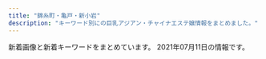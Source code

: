 ```yaml
---
title: "錦糸町・亀戸・新小岩"
description: "キーワード別にの巨乳アジアン・チャイナエステ嬢情報をまとめました。"
---
```


新着画像と新着キーワードをまとめています。
2021年07月11日の情報です。

<DmmAffiliateIns />
<KeywordTable
  shops={
    [
    {
        "name": "\u6fc0\u5b89\u30ae\u30e3\u30eb\u30ba",
        "station": "JR\u4e80\u6238\u99c5\u5317\u53e3",
        "keywords": {
            "85": 3,
            "90": 3,
            "89": 8,
            "88": 8
        },
        "img_links": [
            "http://gyaruzu.este.work/2/uploadimg/1622985748.jpeg",
            "http://gyaruzu.este.work/icon2.png",
            "http://gyaruzu.este.work/loader.png",
            "http://gyaruzu.este.work/2/uploadimg/1623314147.jpeg",
            "http://gyaruzu.este.work/2/uploadimg/1623314226.jpeg",
            "http://gyaruzu.este.work/2/uploadimg/1623313976.jpeg",
            "http://gyaruzu.este.work/2/uploadimg/1623313886.jpeg",
            "http://gyaruzu.este.work/2/uploadimg/1623313809.jpeg",
            "http://gyaruzu.este.work/2/uploadimg/1621394318.jpeg",
            "http://gyaruzu.este.work/2/uploadimg/1621394016.jpeg"
        ],
        "url": "http://gyaruzu.este.work/"
    },
    {
        "station": "JR\u4e80\u6238\u99c5\u5317\u53e3",
        "name": "\u30c9\u30e9\u3048\u3082\u3093",
        "keywords": {
            "88": 1,
            "E": 3,
            "83": 4,
            "86": 2,
            "87": 3,
            "85": 4,
            "D": 11
        },
        "img_links": [
            "https://doraimon.tyo.cm/photos/sites/32/2021/03/2021030207304862.jpg",
            "https://doraimon.tyo.cm/photos/sites/32/2021/07/2021070805365542.jpg",
            "https://doraimon.tyo.cm/photos/sites/32/2021/04/202104280419564.jpg",
            "https://doraimon.tyo.cm/photos/sites/32/2021/03/202103120651532.jpg",
            "https://doraimon.tyo.cm/photos/sites/32/2021/05/2021051104372699.jpg",
            "https://doraimon.tyo.cm/photos/sites/32/2021/06/2021061505174875.jpg",
            "https://doraimon.tyo.cm/photos/sites/32/2021/03/2021031206553637.jpg",
            "https://doraimon.tyo.cm/images/s_face.jpg",
            "https://doraimon.tyo.cm/photos/sites/32/2021/03/2021030207305994.jpg",
            "https://doraimon.tyo.cm/images/s_news.jpg",
            "https://doraimon.tyo.cm/images/staff_line.jpg",
            "https://doraimon.tyo.cm/photos/sites/32/2021/04/202104070649510.jpg",
            "https://doraimon.tyo.cm/photos/sites/32/2021/06/2021062410121924.jpg",
            "https://doraimon.tyo.cm/photos/sites/32/2021/03/2021032507045669.jpg",
            "https://doraimon.tyo.cm/images/top.jpg",
            "https://doraimon.tyo.cm/photos/sites/32/2021/03/2021030207304993.jpg",
            "https://doraimon.tyo.cm/photos/sites/32/2021/05/2021051407405290.jpg",
            "https://doraimon.tyo.cm/images/link.jpg",
            "https://doraimon.tyo.cm/images/mobile.jpg",
            "https://doraimon.tyo.cm/photos/sites/32/2021/03/2021032301301384.jpg"
        ],
        "url": "https://doraimon.tyo.cm/"
    },
    {
        "url": "http://rettryout.xyz/",
        "station": "JR\u65b0\u5c0f\u5ca9\u99c5\u5357\u53e3",
        "img_links": [
            "http://rettryout.xyz/uploads/210601/1-210601142SNb.jpg",
            "http://rettryout.xyz/uploads/210605/1-210605154440Z8.jpg",
            "http://rettryout.xyz/uploads/210605/1-210605154451934.jpg",
            "http://rettryout.xyz/images/top-sp.png",
            "http://rettryout.xyz/uploads/210601/1-210601154226451.jpg",
            "http://rettryout.xyz/uploads/210602/1-2106021J019609.jpg",
            "http://rettryout.xyz/uploads/210601/1-210601154925960.jpg",
            "http://rettryout.xyz/uploads/181218/1-1Q21R10649544.png",
            "http://rettryout.xyz/uploads/181218/1-1Q21R10G3C3.png",
            "http://rettryout.xyz/uploads/210601/1-21060114292J51.jpg",
            "http://rettryout.xyz/uploads/210615/1-210615152531494.jpg",
            "http://rettryout.xyz/uploads/181218/1-1Q21R106025N.png",
            "http://rettryout.xyz/uploads/210615/1-210615152540K5.jpg",
            "http://rettryout.xyz/images/end.png",
            "http://rettryout.xyz/uploads/181218/1-1Q21R10626151.png",
            "http://rettryout.xyz/uploads/210601/1-2106011543122X.jpg"
        ],
        "name": "\u30cf\u30ca",
        "keywords": {
            "85": 2,
            "C": 13
        }
    },
    {
        "url": "http://el-grande.asia/",
        "name": "\u30a8\u30eb\u30b0\u30e9\u30f3\u30c7-elgrande-",
        "station": "JR\u65b0\u5c0f\u5ca9\u99c5\u5357\u53e3",
        "img_links": [
            "http://el-grande.asia/img/cast/lucy-02.jpg",
            "http://el-grande.asia/img/cast/lucy-04.jpg",
            "http://el-grande.asia/img/cast/mai-03.jpg",
            "http://el-grande.asia/img/cast/haru-03.jpg",
            "http://el-grande.asia/img/cast/hana-03.jpg",
            "http://el-grande.asia/img/cast/hana-02.jpg",
            "http://el-grande.asia/img/cast/rey-01.jpg",
            "http://el-grande.asia/img/interior/corridor-1.jpg",
            "http://el-grande.asia/img/cast/mai-01.jpg",
            "http://el-grande.asia/img/cast/rey-04.jpg",
            "http://el-grande.asia/img/interior/lobby-1.jpg",
            "http://el-grande.asia/img/cast/sara-06.jpg",
            "http://el-grande.asia/img/cast/baby-01.jpg",
            "http://el-grande.asia/img/btn_top.png",
            "http://el-grande.asia/img/cast/shu-02.jpg",
            "http://el-grande.asia/img/cast/hana-04.jpg",
            "http://el-grande.asia/img/interior/shower-4.jpg",
            "http://el-grande.asia/img/btn_cast.png",
            "http://el-grande.asia/img/cast/mai-04.jpg",
            "http://el-grande.asia/img/cast/aki-01.jpg",
            "http://el-grande.asia/img/cast/baby-02.jpg",
            "http://el-grande.asia/img/cast/haru-01.jpg",
            "http://el-grande.asia/img/cast/ki-03.jpg",
            "http://el-grande.asia/img/cast/shu-04.jpg",
            "http://el-grande.asia/img/cast/lucy-01.jpg",
            "http://el-grande.asia/img/cast/shu-01.jpg",
            "http://el-grande.asia/img/cast/sara-08.jpg",
            "http://el-grande.asia/img/dagger.png",
            "http://el-grande.asia/img/cast/lucy-03.jpg",
            "http://el-grande.asia/img/cast/haru-02.jpg",
            "http://el-grande.asia/img/cast/ki-02.jpg",
            "http://el-grande.asia/img/cast/aki-03.jpg",
            "http://el-grande.asia/img/cast/aki-04.jpg",
            "http://el-grande.asia/img/cast/hana-01.jpg",
            "http://el-grande.asia/img/cast/sara-05.jpg",
            "http://el-grande.asia/img/cast/rey-02.jpg",
            "http://el-grande.asia/img/cast/ki-01.jpg",
            "http://el-grande.asia/img/cast/aki-02.jpg",
            "http://el-grande.asia/img/cast/baby-03.jpg",
            "http://el-grande.asia/img/cast/haru-04.jpg",
            "http://el-grande.asia/img/cast/baby-04.jpg",
            "http://el-grande.asia/img/btn_twitter.png",
            "http://el-grande.asia/img/cast/ki-04.jpg",
            "http://el-grande.asia/img/btn_interior.png",
            "http://el-grande.asia/img/cast/shu-03.jpg"
        ],
        "keywords": {}
    },
    {
        "keywords": {
            "93": 1,
            "90": 2,
            "86": 1
        },
        "station": "\u68ee\u4e0b\u99c5A4\u53e3",
        "name": "\u30ea\u30e9\u30c3\u30af\u30b9\u306e\u68ee",
        "img_links": [
            "http://ipidiw.com/relaxnomori/images/staff_t.jpg",
            "http://ipidiw.com/relaxnomori/user_data/00000017.jpg",
            "http://ipidiw.com/relaxnomori/images/tt.jpg",
            "http://ipidiw.com/relaxnomori/images/news.jpg",
            "http://ipidiw.com/relaxnomori/images/rem.jpg",
            "http://ipidiw.com/relaxnomori/user_data/00000020.jpg",
            "http://ipidiw.com/relaxnomori/user_data/00000018.jpg",
            "http://ipidiw.com/relaxnomori/images/interior.png",
            "http://ipidiw.com/relaxnomori/images/interior_t.jpg",
            "http://ipidiw.com/relaxnomori/user_data/00000019.jpg",
            "http://ipidiw.com/relaxnomori/images/mobile.jpg",
            "http://ipidiw.com/relaxnomori/images/tp.png"
        ],
        "url": "http://ipidiw.com/relaxnomori/"
    },
    {
        "img_links": [
            "http://ciyuret.xyz/webstyle/badd75c5fb849403768cc3a9443ae4b2.jpg",
            "http://ciyuret.xyz/uploads/allimg/210630/1-210630142925W0.jpg",
            "http://ciyuret.xyz/uploads/210630/1-210630132416414.jpg",
            "http://ciyuret.xyz/uploads/allimg/210630/1-210630162P9341.jpg",
            "http://ciyuret.xyz/uploads/210630/1-21063013234J12.jpg",
            "http://ciyuret.xyz/uploads/210630/1-2106301419202X.jpg",
            "http://ciyuret.xyz/uploads/210630/1-210630132440B7.jpg"
        ],
        "station": "JR\u65b0\u5c0f\u5ca9\u99c5\u5357\u53e3",
        "name": "\u857e\u3064\u307c\u307f",
        "keywords": {
            "86": 6,
            "\u4e73": 2,
            "88": 6,
            "D": 18
        },
        "url": "http://ciyuret.xyz/"
    },
    {
        "name": "Forever \uff5e\u30d5\u30a9\u30fc\u30a8\u30d0\u30fc\uff5e",
        "img_links": [
            "http://kinshichoesute.xyz/img/karen1.jpg",
            "http://kinshichoesute.xyz/images/int2.png",
            "http://kinshichoesute.xyz/staff/momo.jpg",
            "http://kinshichoesute.xyz/img/sora1.jpg",
            "http://kinshichoesute.xyz/staff/risa.jpg",
            "http://kinshichoesute.xyz/staff/miya.jpg",
            "http://kinshichoesute.xyz/img/hina2.jpg",
            "http://kinshichoesute.xyz/images/interior_t.png",
            "http://kinshichoesute.xyz/img/karen2.jpg",
            "http://kinshichoesute.xyz/img/risa1.jpg",
            "http://kinshichoesute.xyz/images/s1.png",
            "http://kinshichoesute.xyz/images/4.jpg",
            "http://kinshichoesute.xyz/images/6.jpg",
            "http://kinshichoesute.xyz/images/int1.png",
            "http://kinshichoesute.xyz/images/sys3.png",
            "http://kinshichoesute.xyz/staff/karen.jpg",
            "http://kinshichoesute.xyz/images/3.jpg",
            "http://kinshichoesute.xyz/img/miya1.jpg",
            "http://kinshichoesute.xyz/images/9.jpg",
            "http://kinshichoesute.xyz/staff/ayumi.jpg",
            "http://kinshichoesute.xyz/staff/sora.jpg",
            "http://kinshichoesute.xyz/images/8.jpg",
            "http://kinshichoesute.xyz/images/2.jpg",
            "http://kinshichoesute.xyz/staff/yu.jpg",
            "http://kinshichoesute.xyz/images/head.jpg",
            "http://kinshichoesute.xyz/staff/hina.jpg",
            "http://kinshichoesute.xyz/img/ayumi1.jpg",
            "http://kinshichoesute.xyz/images/7.jpg",
            "http://kinshichoesute.xyz/img/yu1.jpg",
            "http://kinshichoesute.xyz/img/momo1.jpg",
            "http://kinshichoesute.xyz/images/s2.jpg",
            "http://kinshichoesute.xyz/images/5.jpg",
            "http://kinshichoesute.xyz/images/staff_t.png",
            "http://kinshichoesute.xyz/img/momo2.jpg",
            "http://kinshichoesute.xyz/img/hina1.jpg",
            "http://kinshichoesute.xyz/images/sys2.jpg",
            "http://kinshichoesute.xyz/img/yu2.jpg",
            "http://kinshichoesute.xyz/images/s1.jpg"
        ],
        "station": "JR\u9326\u7cf8\u753a\u99c5",
        "keywords": {},
        "url": "http://kinshichoesute.xyz/"
    },
    {
        "url": "http://y-rlx.net/",
        "name": "\u7f8e\u697d",
        "img_links": [
            "http://y-rlx.net/images/acc_tit01.jpg",
            "http://y-rlx.net/girl/01.jpg",
            "http://y-rlx.net/images/index_12.jpg",
            "http://y-rlx.net/images/sys.jpg",
            "http://y-rlx.net/images/index_02.png",
            "http://y-rlx.net/images/index_09.jpg",
            "http://y-rlx.net/images/index_23.jpg",
            "http://y-rlx.net/girl/05a.jpg",
            "http://y-rlx.net/images/acc_16.jpg",
            "http://y-rlx.net/images/info.png",
            "http://y-rlx.net/images/index_07.png",
            "http://y-rlx.net/images/index_14.png",
            "http://y-rlx.net/girl/06.jpg",
            "http://y-rlx.net/images/staff_16.jpg",
            "http://y-rlx.net/images/index_21.jpg",
            "http://y-rlx.net/images/index_10.jpg",
            "http://y-rlx.net/images/02.png",
            "http://y-rlx.net/girl/08.jpg",
            "http://y-rlx.net/images/index_04.png",
            "http://y-rlx.net/images/index_11.jpg",
            "http://y-rlx.net/girl/00.jpg",
            "http://y-rlx.net/images/line.jpg",
            "http://y-rlx.net/images/sys_16.jpg",
            "http://y-rlx.net/girl/p01.jpg",
            "http://y-rlx.net/images/acc_tit03.jpg",
            "http://y-rlx.net/images/rec_16.jpg",
            "http://y-rlx.net/girl/010.jpg",
            "http://y-rlx.net/girl/09a.jpg",
            "http://y-rlx.net/girl/07.jpg",
            "http://y-rlx.net/images/rex_16.jpg",
            "http://y-rlx.net/images/index_08.jpg",
            "http://y-rlx.net/girl/011.jpg",
            "http://y-rlx.net/images/index_19.png",
            "http://y-rlx.net/girl/011a.jpg",
            "http://y-rlx.net/images/rec.jpg",
            "http://y-rlx.net/images/index_13.jpg",
            "http://y-rlx.net/girl/010a.jpg",
            "http://y-rlx.net/images/acc_tit.jpg",
            "http://y-rlx.net/images/index_06.png",
            "http://y-rlx.net/girl/02.jpg",
            "http://y-rlx.net/images/index_16.png",
            "http://y-rlx.net/images/01.png",
            "http://y-rlx.net/girl/03.jpg",
            "http://y-rlx.net/images/03.png",
            "http://y-rlx.net/girl/03a.jpg",
            "http://y-rlx.net/girl/07a.jpg",
            "http://y-rlx.net/girl/09.jpg",
            "http://y-rlx.net/girl/05.jpg"
        ],
        "keywords": {
            "88": 1,
            "92": 1,
            "87": 1,
            "95": 2,
            "90": 1,
            "86": 2,
            "85": 1,
            "89": 1
        },
        "station": "JR\u65b0\u5c0f\u5ca9\u99c5\u5357\u53e3"
    },
    {
        "keywords": {
            "E": 3,
            "\u30bb\u30af\u30b7\u30fc": 3
        },
        "station": "JR\u5c0f\u5ca9\u99c5\u5317\u53e3",
        "img_links": [
            "http://mariabella.ies.fun/images/ac3.jpg",
            "http://mariabella.ies.fun/images/r01.jpg",
            "http://mariabella.ies.fun/images/r03.jpg",
            "http://mariabella.ies.fun/images/r05.jpg",
            "http://mariabella.ies.fun/images/ac2.jpg",
            "http://mariabella.ies.fun/images/s-staff.jpg",
            "http://mariabella.ies.fun/images/news.jpg",
            "http://mariabella.ies.fun/photos/sites/45/2020/01/2020012420100278.jpeg",
            "http://mariabella.ies.fun/photos/sites/45/2019/09/2019091016323921.jpeg",
            "http://mariabella.ies.fun/images/ac1.jpg",
            "http://mariabella.ies.fun/images/s-recriut.jpg",
            "http://mariabella.ies.fun/images/r04.jpg",
            "http://mariabella.ies.fun/images/pick.jpg",
            "http://mariabella.ies.fun/images/mobile1.jpg",
            "http://mariabella.ies.fun/images/r07.jpg",
            "http://mariabella.ies.fun/images/info.jpg",
            "http://mariabella.ies.fun/images/mobile.jpg",
            "http://mariabella.ies.fun/photos/sites/45/2019/09/2019092717170772.jpeg",
            "http://mariabella.ies.fun/images/r06.jpg",
            "http://mariabella.ies.fun/photos/sites/45/2018/06/2018062706422857.jpg",
            "http://mariabella.ies.fun/images/r09.jpg",
            "http://mariabella.ies.fun/images/top.png",
            "http://mariabella.ies.fun/images/r02.jpg"
        ],
        "name": "\u30de\u30ea\u30a2\u30d9\u30fc\u30e9",
        "url": "http://mariabella.ies.fun/"
    },
    {
        "img_links": [
            "http://www.o-miyabi.com/s/image/nav_topics.png",
            "http://www.o-miyabi.com/images/upload/thumb/0c5cf3b504009aac.jpg",
            "http://www.o-miyabi.com/s/uploads/07.jpg",
            "http://www.o-miyabi.com/s/uploads/01.jpg",
            "http://www.o-miyabi.com/images/index_01.jpg",
            "http://www.o-miyabi.com/images/index_14.jpg",
            "http://www.o-miyabi.com/s/images/service_01.png",
            "http://www.o-miyabi.com/images/movie_09.jpg",
            "http://www.o-miyabi.com/s/image/nav_hotel.png",
            "http://www.o-miyabi.com/s/images/slider/next.png",
            "http://www.o-miyabi.com/images/upload/thumb/db15ea2226867103.jpg",
            "http://www.o-miyabi.com/s/images/okubokomachi.jpg",
            "http://www.o-miyabi.com/s/image/nav_manga.png",
            "http://www.o-miyabi.com/s/images/t1.jpg",
            "http://www.o-miyabi.com/images/upload/thumb/a94688ee4d8e03ad.jpg",
            "http://www.o-miyabi.com/images/upload/thumb/57af63e7ff71466b.jpg",
            "http://www.o-miyabi.com/s/images/service_03.png",
            "http://www.o-miyabi.com/s/images/t3.jpg",
            "http://www.o-miyabi.com/images/index_02.jpg",
            "http://www.o-miyabi.com/images/upload/thumb/0dc07af1006255fa.jpg",
            "http://www.o-miyabi.com/images/upload/thumb/3074da3acdacd1a3.jpg",
            "http://www.o-miyabi.com/images/upload/thumb/e12bb065f2380463.jpg",
            "http://www.o-miyabi.com/s/images/slider/prev.png",
            "http://www.o-miyabi.com/images/upload/thumb/928147996b3538a2.jpg",
            "http://www.o-miyabi.com/s/uploads/04.jpg",
            "http://www.o-miyabi.com/images/rec.jpg",
            "http://www.o-miyabi.com/images/index_05.jpg",
            "http://www.o-miyabi.com/images/index_18.jpg",
            "http://www.o-miyabi.com/images/info.jpg",
            "http://www.o-miyabi.com/images/index_19.jpg",
            "http://www.o-miyabi.com/images/index_07.jpg",
            "http://www.o-miyabi.com/s/uploads/06.jpg",
            "http://www.o-miyabi.com/s/image/nav_sys.png",
            "http://www.o-miyabi.com/s/uploads/03.jpg",
            "http://www.o-miyabi.com/s/images/pc.png",
            "http://www.o-miyabi.com/images/upload/thumb/0981f77ac0a1e07f.jpg",
            "http://www.o-miyabi.com/images/index_10.jpg",
            "http://www.o-miyabi.com/images/index_09.jpg",
            "http://www.o-miyabi.com/images/upload/thumb/6d7987cae648e809.jpg",
            "http://www.o-miyabi.com/images/info_09.jpg",
            "http://www.o-miyabi.com/s/images/tel.png",
            "http://www.o-miyabi.com/images/upload/thumb/301c9a35b11a384f.jpg",
            "http://www.o-miyabi.com/images/upload/thumb/7713de024ddc43e7.jpg",
            "http://www.o-miyabi.com/images/rec_09.jpg",
            "http://www.o-miyabi.com/images/upload/thumb/72ffa1fb925d394b.jpg",
            "http://www.o-miyabi.com/images/index_06.jpg",
            "http://www.o-miyabi.com/girl/01.jpg",
            "http://www.o-miyabi.com/images/upload/thumb/9d3d2461d9f48c10.jpg",
            "http://www.o-miyabi.com/images/upload/thumb/ee1f5473198d928e.jpg",
            "http://www.o-miyabi.com/s/images/slider/3.jpg",
            "http://www.o-miyabi.com/images/staff_09.jpg",
            "http://www.o-miyabi.com/images/upload/thumb/1a8371be7358f1df.jpg",
            "http://www.o-miyabi.com/s/images/slider/2.jpg",
            "http://www.o-miyabi.com/images/index_13.jpg",
            "http://www.o-miyabi.com/s/images/t2.jpg",
            "http://www.o-miyabi.com/images/upload/thumb/04d21d82d11bc049.jpg",
            "http://www.o-miyabi.com/s/image/nav_top.png",
            "http://www.o-miyabi.com/s/images/iphone.png",
            "http://www.o-miyabi.com/images/index_04.jpg",
            "http://www.o-miyabi.com/s/images/service_07.png",
            "http://www.o-miyabi.com/images/info_02.jpg",
            "http://www.o-miyabi.com/images/upload/thumb/6fceb6aef71115ac.jpg",
            "http://www.o-miyabi.com/images/index_16.jpg",
            "http://www.o-miyabi.com/s/uploads/02.jpg",
            "http://www.o-miyabi.com/s/image/nav_cast.png",
            "http://www.o-miyabi.com/images/index_03.jpg",
            "http://www.o-miyabi.com/images/upload/thumb/e8ce03389936d648.jpg",
            "http://www.o-miyabi.com/images/upload/thumb/51d074f8f9cdb905.jpg",
            "http://www.o-miyabi.com/s/uploads/08.jpg",
            "http://www.o-miyabi.com/s/images/top_2.jpg",
            "http://www.o-miyabi.com/s/images/slider/1.jpg"
        ],
        "url": "http://www.o-miyabi.com/",
        "name": "\u96c5\u82b3",
        "keywords": {
            "84": 2,
            "C": 12,
            "89": 6,
            "98": 2,
            "86": 2,
            "H": 2,
            "85": 4,
            "D": 4
        },
        "station": "JR\u65b0\u5c0f\u5ca9\u99c5\u5357\u53e3"
    },
    {
        "url": "http://www.es-raku.link/",
        "keywords": {},
        "name": "Lucky\uff5e\u30e9\u30c3\u30ad\u30fc\uff5e",
        "img_links": [
            "http://www.es-raku.link/staff/ruru.jpg",
            "http://www.es-raku.link/staff/yuki.jpg",
            "http://www.es-raku.link/images/8.jpg",
            "http://www.es-raku.link/images/tel.jpg",
            "http://www.es-raku.link/images/menu/staff.png",
            "http://www.es-raku.link/images/9.jpg",
            "http://www.es-raku.link/images/2.jpg",
            "http://www.es-raku.link/images/int2.png",
            "http://www.es-raku.link/images/6.jpg",
            "http://www.es-raku.link/images/int1.png",
            "http://www.es-raku.link/staff/kaori.jpg",
            "http://www.es-raku.link/img/mai1.jpg",
            "http://www.es-raku.link/img/kaori1.jpg",
            "http://www.es-raku.link/images/menu/interior.png",
            "http://www.es-raku.link/images/7.jpg",
            "http://www.es-raku.link/staff/riri.jpg",
            "http://www.es-raku.link/images/r1.jpg",
            "http://www.es-raku.link/staff/ayaka.jpg",
            "http://www.es-raku.link/images/rtel.jpg",
            "http://www.es-raku.link/images/interior_t.png",
            "http://www.es-raku.link/img/riri1.jpg",
            "http://www.es-raku.link/staff/mai.jpg",
            "http://www.es-raku.link/images/list.jpg",
            "http://www.es-raku.link/img/yuki1.jpg",
            "http://www.es-raku.link/images/line.png",
            "http://www.es-raku.link/staff/lucky.jpg",
            "http://www.es-raku.link/images/mobile.jpg",
            "http://www.es-raku.link/images/head.png",
            "http://www.es-raku.link/images/sys1.jpg",
            "http://www.es-raku.link/img/lucky1.jpg",
            "http://www.es-raku.link/images/staff_t.png",
            "http://www.es-raku.link/img/ayaka1.jpg",
            "http://www.es-raku.link/images/1.jpg",
            "http://www.es-raku.link/img/ruru1.jpg",
            "http://www.es-raku.link/images/3.jpg",
            "http://www.es-raku.link/images/r2.jpg",
            "http://www.es-raku.link/images/menu/top.png",
            "http://www.es-raku.link/images/news.jpg"
        ],
        "station": "JR\u9326\u7cf8\u753a\u99c5\u5357\u53e3"
    },
    {
        "url": "https://www.yitigo.work/",
        "img_links": [
            "https://www.yitigo.work/images/home/index_01.png",
            "https://www.yitigo.work/images/page_top.png",
            "https://www.yitigo.work/images/home/index_19.png",
            "https://www.yitigo.work/images/top_04.png",
            "https://www.yitigo.work/images/top_flash_01.jpg",
            "https://www.yitigo.work/images/staff/riri.png",
            "https://www.yitigo.work/images/home/index_06.png",
            "https://www.yitigo.work/images/home/index_17.png",
            "https://www.yitigo.work/images/top_02.png",
            "https://www.yitigo.work/images/home/index_14.png",
            "https://www.yitigo.work/images/top_01.png",
            "https://www.yitigo.work/images/home/staff_05.jpg",
            "https://www.yitigo.work/images/staff/riri1.jpg",
            "https://www.yitigo.work/images/staff/hana1.jpg",
            "https://www.yitigo.work/images/headerParts01.png",
            "https://www.yitigo.work/images/staff/mayu.png",
            "https://www.yitigo.work/images/home/index_12.png",
            "https://www.yitigo.work/images/home/index_15.png",
            "https://www.yitigo.work/images/home/index_07.png",
            "https://www.yitigo.work/images/home/staff_01.jpg",
            "https://www.yitigo.work/images/staff/staff_01.png",
            "https://www.yitigo.work/images/staff/hana.png",
            "https://www.yitigo.work/images/home/index_05.png",
            "https://www.yitigo.work/images/home/index_13.png",
            "https://www.yitigo.work/images/home/index_11.png",
            "https://www.yitigo.work/images/home/staff_04.jpg",
            "https://www.yitigo.work/images/staff/mayu1.jpg",
            "https://www.yitigo.work/images/home/index_tel.png",
            "https://www.yitigo.work/images/home/index_10.png",
            "https://www.yitigo.work/images/home/staff_02.jpg",
            "https://www.yitigo.work/images/home/staff_03.jpg",
            "https://www.yitigo.work/images/staff/hani.png",
            "https://www.yitigo.work/images/staff/risa1.jpg",
            "https://www.yitigo.work/images/staff/staff_03.png",
            "https://www.yitigo.work/images/staff/hani1.jpg",
            "https://www.yitigo.work/images/top_flash_02.jpg",
            "https://www.yitigo.work/images/home/index_09.png"
        ],
        "keywords": {},
        "station": "JR\u5c0f\u5ca9\u99c5\u5357\u53e3",
        "name": "\u82fa"
    },
    {
        "keywords": {},
        "name": "Aria\uff5e\u30a2\u30ea\u30a2\uff5e",
        "url": "http://aria.tokyo-relaxtime.asia/",
        "station": "JR\u5c0f\u5ca9\u99c5\u5317\u53e3",
        "img_links": [
            "http://aria.tokyo-relaxtime.asia/img/cast/yumi-04.jpg",
            "http://aria.tokyo-relaxtime.asia/img/cast/rina-03.jpg",
            "http://aria.tokyo-relaxtime.asia/img/cast/apple-04.jpg",
            "http://aria.tokyo-relaxtime.asia/img/cast/nana-01.jpg",
            "http://aria.tokyo-relaxtime.asia/img/cast/yumi-01.jpg",
            "http://aria.tokyo-relaxtime.asia/img/cast/risa-03.jpg",
            "http://aria.tokyo-relaxtime.asia/img/cast/coco-01.jpg",
            "http://aria.tokyo-relaxtime.asia/img/interior/lobby-1.jpg",
            "http://aria.tokyo-relaxtime.asia/img/slick/st-5.jpg",
            "http://aria.tokyo-relaxtime.asia/img/cast/apple-02.jpg",
            "http://aria.tokyo-relaxtime.asia/img/cast/rina-04.jpg",
            "http://aria.tokyo-relaxtime.asia/img/cast/risa-02.jpg",
            "http://aria.tokyo-relaxtime.asia/img/cast/coco-04.jpg",
            "http://aria.tokyo-relaxtime.asia/img/cast/risa-01.jpg",
            "http://aria.tokyo-relaxtime.asia/img/cast/rina-01.jpg",
            "http://aria.tokyo-relaxtime.asia/img/cast/coco-03.jpg",
            "http://aria.tokyo-relaxtime.asia/img/cast/yumi-03.jpg",
            "http://aria.tokyo-relaxtime.asia/img/slick/st-1.jpg",
            "http://aria.tokyo-relaxtime.asia/img/slick/st-3.jpg",
            "http://aria.tokyo-relaxtime.asia/img/cast/apple-03.jpg",
            "http://aria.tokyo-relaxtime.asia/img/cast/yumi-02.jpg",
            "http://aria.tokyo-relaxtime.asia/img/cast/rina-02.jpg",
            "http://aria.tokyo-relaxtime.asia/img/cast/apple-01.jpg",
            "http://aria.tokyo-relaxtime.asia/img/slick/st-2.jpg",
            "http://aria.tokyo-relaxtime.asia/img/cast/nana-04.jpg",
            "http://aria.tokyo-relaxtime.asia/img/cast/nana-03.jpg",
            "http://aria.tokyo-relaxtime.asia/img/interior/corridor-1.jpg",
            "http://aria.tokyo-relaxtime.asia/img/cast/coco-02.jpg",
            "http://aria.tokyo-relaxtime.asia/img/cast/nana-02.jpg",
            "http://aria.tokyo-relaxtime.asia/img/slick/st-4.jpg"
        ]
    },
    {
        "img_links": [
            "http://iyashi.sweet-relaxation.com/img/cast/yaya-01.jpg",
            "http://iyashi.sweet-relaxation.com/img/cast/eri-01.jpg",
            "http://iyashi.sweet-relaxation.com/img/cast/ran-01.jpg",
            "http://iyashi.sweet-relaxation.com/img/cast/nana-02.jpg",
            "http://iyashi.sweet-relaxation.com/img/cast/eri-03.jpg",
            "http://iyashi.sweet-relaxation.com/img/treatment/aroma-01.jpg",
            "http://iyashi.sweet-relaxation.com/img/slick/sl-4.jpg",
            "http://iyashi.sweet-relaxation.com/img/cast/nana-01.jpg",
            "http://iyashi.sweet-relaxation.com/img/slick/sl-3.jpg",
            "http://iyashi.sweet-relaxation.com/img/cast/olive-02.jpg",
            "http://iyashi.sweet-relaxation.com/img/cast/yaya-02.jpg",
            "http://iyashi.sweet-relaxation.com/img/cast/olive-01.jpg",
            "http://iyashi.sweet-relaxation.com/img/slick/sl-5.jpg",
            "http://iyashi.sweet-relaxation.com/img/cast/eri-02.jpg",
            "http://iyashi.sweet-relaxation.com/img/cast/yaya-03.jpg",
            "http://iyashi.sweet-relaxation.com/img/slick/sl-6.jpg",
            "http://iyashi.sweet-relaxation.com/img/slick/sl-1.jpg",
            "http://iyashi.sweet-relaxation.com/img/slick/sl-2.jpg",
            "http://iyashi.sweet-relaxation.com/img/cast/ran-02.jpg",
            "http://iyashi.sweet-relaxation.com/img/cast/olive-03.jpg",
            "http://iyashi.sweet-relaxation.com/img/treatment/body-01.jpg",
            "http://iyashi.sweet-relaxation.com/img/treatment/ashitsubo-01.jpg",
            "http://iyashi.sweet-relaxation.com/img/slick/sl-7.jpg",
            "http://iyashi.sweet-relaxation.com/img/cast/ran-03.jpg",
            "http://iyashi.sweet-relaxation.com/img/cast/nana-03.jpg"
        ],
        "url": "http://iyashi.sweet-relaxation.com/",
        "keywords": {},
        "station": "JR\u4e80\u6238\u99c5\u6771\u53e3",
        "name": "\u7652 IYASHI"
    },
    {
        "url": "http://www.iyashi.estjpn.com/",
        "station": "JR\u65b0\u5c0f\u5ca9\u99c5\u5317\u53e3",
        "img_links": [
            "http://www.iyashi.estjpn.com/images/sp_tit_new.png",
            "http://www.iyashi.estjpn.com/files/001.jpg",
            "http://www.iyashi.estjpn.com/files/003.jpg",
            "http://www.iyashi.estjpn.com/images/tit_therapist.png",
            "http://www.iyashi.estjpn.com/images/top.jpg",
            "http://www.iyashi.estjpn.com/images/sp_tit_therapist.png",
            "http://www.iyashi.estjpn.com/images/maining.jpg",
            "http://www.iyashi.estjpn.com/images/sp_top.jpg",
            "http://www.iyashi.estjpn.com/images/tit_new.png",
            "http://www.iyashi.estjpn.com/files/004.jpg",
            "http://www.iyashi.estjpn.com/files/002.jpg",
            "http://www.iyashi.estjpn.com/images/img_tel.png"
        ],
        "name": "\u7652",
        "keywords": {
            "86": 12,
            "87": 12,
            "C": 12,
            "D": 12
        }
    },
    {
        "img_links": [
            "http://cpienakada.com/upload/202104/1617264919.jpg",
            "http://cpienakada.com/upload/202104/1617264407.jpg",
            "http://cpienakada.com/upload/images/20210331_153453.jpg",
            "http://cpienakada.com/upload/images/20210331_151639.jpg",
            "http://cpienakada.com/upload/202104/thumb_dis/1617264919.jpg",
            "http://cpienakada.com/upload/202104/1617331988.jpg",
            "http://cpienakada.com/upload/202104/1617264609.jpg",
            "http://cpienakada.com/upload/202104/thumb_dis/1617264788.jpg",
            "http://cpienakada.com/upload/202104/thumb/1617264788.jpg",
            "http://cpienakada.com/upload/202103/1617174846.jpg",
            "http://cpienakada.com/upload/202104/thumb/1617331988.jpg",
            "http://cpienakada.com/upload/202104/thumb/1617264919.jpg",
            "http://cpienakada.com/upload/images/20210331_153515.png",
            "http://cpienakada.com/upload/images/20210402_094656.jpg",
            "http://cpienakada.com/upload/202104/thumb_dis/1617264609.jpg",
            "http://cpienakada.com/upload/202103/1617175265.jpg",
            "http://cpienakada.com/upload/202104/thumb_dis/1617264407.jpg",
            "http://cpienakada.com/upload/202104/thumb_dis/1617331988.jpg",
            "http://cpienakada.com/upload/images/20210331_151305.jpg",
            "http://cpienakada.com/upload/202104/thumb/1617264407.jpg",
            "http://cpienakada.com/upload/202103/1617175559.jpg",
            "http://cpienakada.com/upload/202104/thumb/1617264609.jpg",
            "http://cpienakada.com/upload/202104/1617264788.jpg",
            "http://cpienakada.com/upload/202103/1617174691.jpg"
        ],
        "station": "JR\u4e80\u6238\u99c5\u5317\u53e3",
        "keywords": {
            "D": 4,
            "86": 1,
            "C": 1
        },
        "name": "\u604b\u59eb",
        "url": "http://cpienakada.com/"
    },
    {
        "keywords": {},
        "name": "Remoon",
        "station": "JR\u4e80\u6238\u99c5\u6771\u53e3",
        "url": "http://yousei.xyz/",
        "img_links": [
            "http://yousei.xyz/images/mobile.jpg",
            "http://yousei.xyz/images/g1.jpg",
            "http://yousei.xyz/images/g5.jpg",
            "http://yousei.xyz/images/g4.jpg",
            "http://yousei.xyz/images/g2.jpg",
            "http://yousei.xyz/images/g6.jpg",
            "http://yousei.xyz/images/r4.jpg",
            "http://yousei.xyz/images/g3.jpg",
            "http://yousei.xyz/images/recuit.jpg",
            "http://yousei.xyz/images/r3.jpg",
            "http://yousei.xyz/images/mob.png",
            "http://yousei.xyz/images/r1.jpg",
            "http://yousei.xyz/images/top.png",
            "http://yousei.xyz/images/r2.jpg"
        ]
    },
    {
        "img_links": [
            "http://k-yorocobi.com/pic/pic4.jpg",
            "http://k-yorocobi.com/images/c-staff.png",
            "http://k-yorocobi.com/staff/s-yuyu.jpg",
            "http://k-yorocobi.com/staff/s-tika.jpg",
            "http://k-yorocobi.com/images/c-top.png",
            "http://k-yorocobi.com/images/bar-cam.png",
            "http://k-yorocobi.com/images/footer.png",
            "http://k-yorocobi.com/images/b-awaawa.png",
            "http://k-yorocobi.com/images/bar-pickup.png",
            "http://k-yorocobi.com/images/bill.jpg",
            "http://k-yorocobi.com/pic/pic2.jpg",
            "http://k-yorocobi.com/pic/pic1.jpg",
            "http://k-yorocobi.com/images/bar-interior.png",
            "http://k-yorocobi.com/staff/s-rina.jpg",
            "http://k-yorocobi.com/staff/s-emi.jpg",
            "http://k-yorocobi.com/pic/pic3.jpg",
            "http://k-yorocobi.com/images/c-interior.png",
            "http://k-yorocobi.com/images/b-movie.png",
            "http://k-yorocobi.com/images/b-mobile.png",
            "http://k-yorocobi.com/images/bar-news.png",
            "http://k-yorocobi.com/images/bar-staff.png",
            "http://k-yorocobi.com/images/b-tel.png"
        ],
        "url": "http://k-yorocobi.com/",
        "keywords": {},
        "station": "JR\u9326\u7cf8\u753a\u99c5\u5317\u53e3",
        "name": "\u3088\u308d\u3053\u3073"
    },
    {
        "name": "\u7652\u3057\u306e\u68ee",
        "station": "\u9752\u7825\u99c5",
        "keywords": {},
        "img_links": [
            "http://iyasimori.jpest.net/uploads//sites/37/2021/01/r4-1.jpg",
            "http://iyasimori.jpest.net/uploads//sites/37/2021/04/g1-2-150x150.jpg",
            "http://iyasimori.jpest.net/uploads//sites/37/2021/01/a.jpg",
            "http://iyasimori.jpest.net/uploads//sites/37/2021/01/g3-2.jpg",
            "http://iyasimori.jpest.net/uploads//sites/37/2021/01/g4-150x150.jpg",
            "http://iyasimori.jpest.net/uploads//sites/37/2021/01/news01.png",
            "http://iyasimori.jpest.net/uploads//sites/37/2021/01/a2.jpg",
            "http://iyasimori.jpest.net/uploads//sites/37/2021/01/mobile.png",
            "http://iyasimori.jpest.net/uploads//sites/37/2021/04/g1-3.jpg",
            "http://iyasimori.jpest.net/uploads//sites/37/2021/04/g1-2.jpg",
            "http://iyasimori.jpest.net/uploads//sites/37/2021/01/g1-3.jpg",
            "http://iyasimori.jpest.net/uploads//sites/37/2021/01/g2-2-150x150.jpg",
            "http://iyasimori.jpest.net/uploads//sites/37/2021/01/r6.jpg",
            "http://iyasimori.jpest.net/uploads//sites/37/2021/01/top.jpg",
            "http://iyasimori.jpest.net/uploads//sites/37/2021/01/g1-3-150x150.jpg",
            "http://iyasimori.jpest.net/uploads//sites/37/2021/01/r3-1.jpg",
            "http://iyasimori.jpest.net/uploads//sites/37/2021/04/g1-3-150x150.jpg",
            "http://iyasimori.jpest.net/uploads//sites/37/2021/01/bj_03.jpg",
            "http://iyasimori.jpest.net/uploads//sites/37/2021/01/g4.jpg",
            "http://iyasimori.jpest.net/uploads//sites/37/2021/01/g5-150x150.jpg",
            "http://iyasimori.jpest.net/uploads//sites/37/2021/01/r5.jpg",
            "http://iyasimori.jpest.net/uploads//sites/37/2021/01/g2-2.jpg",
            "http://iyasimori.jpest.net/uploads//sites/37/2021/01/g3-2-150x150.jpg",
            "http://iyasimori.jpest.net/uploads//sites/37/2021/01/g5.jpg",
            "http://iyasimori.jpest.net/uploads//sites/37/2021/01/news03.png",
            "http://iyasimori.jpest.net/uploads//sites/37/2021/01/tite-staff.jpg"
        ],
        "url": "http://iyasimori.jpest.net/"
    },
    {
        "station": "JR\u5c0f\u5ca9\u99c5\u5317\u53e3",
        "url": "http://biwert.xyz/",
        "keywords": {
            "G": 9,
            "E": 18
        },
        "img_links": [
            "http://biwert.xyz/uploads/201007/1-20100G4464b26.jpg",
            "http://biwert.xyz/uploads/201003/1-2010031G35C32.jpg",
            "http://biwert.xyz/images/1-1P621101232H4.png",
            "http://biwert.xyz/uploads/201003/1-2010031G415110.jpg",
            "http://biwert.xyz/uploads/201006/1-2010061F032C0.jpg",
            "http://biwert.xyz/templets/default/picture/head.jpg",
            "http://biwert.xyz/templets/default/picture/rec1.png",
            "http://biwert.xyz/uploads/180620/1-1P620101629244.png",
            "http://biwert.xyz/uploads/201006/1-2010061A941445.jpg",
            "http://biwert.xyz/uploads/allimg/180620/1-1P6201013133b.jpg",
            "http://biwert.xyz/uploads/201003/1-2010031G3421X.jpg",
            "http://biwert.xyz/uploads/180620/1-1P62010193X63.jpg",
            "http://biwert.xyz/uploads/201003/1-2010031G432629.jpg",
            "http://biwert.xyz/templets/default/picture/news.jpg",
            "http://biwert.xyz/templets/default/picture/staff_t.jpg",
            "http://biwert.xyz/uploads/180620/1-1P62010154K00.png",
            "http://biwert.xyz/uploads/allimg/180620/1-1P620101640O8.png",
            "http://biwert.xyz/uploads/201109/1-201109141105216.jpg",
            "http://biwert.xyz/templets/default/picture/interior_t.jpg"
        ],
        "name": "\u4e00\u6642"
    },
    {
        "keywords": {
            "C": 12
        },
        "url": "http://harunohana.jpest.net/",
        "img_links": [
            "http://harunohana.jpest.net/uploads//sites/38/2021/02/ditiao-1.png",
            "http://harunohana.jpest.net/uploads//sites/38/2021/02/xian.jpg",
            "http://harunohana.jpest.net/uploads//sites/38/2021/02/mobile-tit.png",
            "http://harunohana.jpest.net/uploads//sites/38/elementor/thumbs/g2-p3mbcgd30zwwmzmmj2u1yl6l7q6iyltkocswnxcbm8.jpg",
            "http://harunohana.jpest.net/uploads//sites/38/2021/02/c4.jpg",
            "http://harunohana.jpest.net/uploads//sites/38/2021/02/c2.jpg",
            "http://harunohana.jpest.net/uploads//sites/38/2021/02/staff-tit.png",
            "http://harunohana.jpest.net/uploads//sites/38/2021/02/top-3.png",
            "http://harunohana.jpest.net/uploads//sites/38/elementor/thumbs/c1-p3a4bw5e1kwi5v056or06ljv5c0e005xwohq00tseg.jpg",
            "http://harunohana.jpest.net/uploads//sites/38/2021/02/tel_info.png",
            "http://harunohana.jpest.net/uploads//sites/38/2021/04/g5.jpg",
            "http://harunohana.jpest.net/uploads//sites/38/2021/02/tel_top.png",
            "http://harunohana.jpest.net/uploads//sites/38/elementor/thumbs/g3-p3mbdh0sfjb37s5dl0oi5txkdr5uasv3te8udptyvk.jpg",
            "http://harunohana.jpest.net/uploads//sites/38/2021/02/info-tit.png",
            "http://harunohana.jpest.net/uploads//sites/38/2021/02/c6.jpg",
            "http://harunohana.jpest.net/uploads//sites/38/elementor/thumbs/g1-p3mbbo5xbyuayorl3qn8vsare61ijopmkh8c9mi4sw.jpg",
            "http://harunohana.jpest.net/uploads//sites/38/2021/03/1.jpg",
            "http://harunohana.jpest.net/uploads//sites/38/elementor/thumbs/c5-p3a4c3o3k96sqqp7ys00qjnjwezbpkzslpplu8in0o.jpg",
            "http://harunohana.jpest.net/uploads//sites/38/elementor/thumbs/g5-p5qga8zeagwf7efovdavelljg7lsn1y4eanjgcq0uo.jpg",
            "http://harunohana.jpest.net/uploads//sites/38/2021/02/c5.jpg",
            "http://harunohana.jpest.net/uploads//sites/38/2021/02/tel_staff.png",
            "http://harunohana.jpest.net/uploads//sites/38/2021/03/g3.jpg",
            "http://harunohana.jpest.net/uploads//sites/38/2021/02/tel_pickup.png",
            "http://harunohana.jpest.net/uploads//sites/38/elementor/thumbs/c3-p3a4c1sf6l483iry9r6rlk4mpn8la6sbxgemvolfd4.jpg",
            "http://harunohana.jpest.net/uploads//sites/38/2021/03/g2.jpg",
            "http://harunohana.jpest.net/uploads//sites/38/elementor/thumbs/g4-p3mbec1gp2hjuwwbjw36y43rzgwycta8xnrv7ujz68.jpg",
            "http://harunohana.jpest.net/uploads//sites/38/2021/02/c1.jpg",
            "http://harunohana.jpest.net/uploads//sites/38/2021/02/pick-tit.png",
            "http://harunohana.jpest.net/uploads//sites/38/2021/02/news-tit.png",
            "http://harunohana.jpest.net/uploads//sites/38/2021/03/g1.jpg",
            "http://harunohana.jpest.net/uploads//sites/38/2021/02/mobile.jpg",
            "http://harunohana.jpest.net/uploads//sites/38/elementor/thumbs/c2-p3a4by12f8z2t2xevpk9bl2sc3r4fedekxsoykr020.jpg",
            "http://harunohana.jpest.net/uploads//sites/38/2021/03/g5.jpg",
            "http://harunohana.jpest.net/uploads//sites/38/2021/02/c3.jpg"
        ],
        "station": "JR\u9326\u7cf8\u753a\u5357\u53e3",
        "name": "\u6625\u306e\u82b1"
    },
    {
        "url": "http://cherry-esthe.com/",
        "station": "JR\u9326\u7cf8\u753a\u99c5\u5357\u53e3",
        "name": "Cherry",
        "keywords": {},
        "img_links": [
            "http://dccompanyqoo10.cafe24.com/tiffany/images/top/store_bg.png",
            "http://dccompanyqoo10.cafe24.com/tiffany/images/store/store.png",
            "http://dccompanyqoo10.cafe24.com/tiffany/images/common/header.png"
        ]
    },
    {
        "img_links": [
            "http://yukinosakura.tyo.cm/images/room4.jpg",
            "http://yukinosakura.tyo.cm/images/top.jpg",
            "http://yukinosakura.tyo.cm/images/room1.jpg",
            "http://yukinosakura.a2.webnavi.work/upload/sites/72/2020/04/2020040708052118.jpg",
            "http://yukinosakura.tyo.cm/images/s_news.jpg",
            "http://yukinosakura.tyo.cm/images/s_staff.jpg",
            "http://yukinosakura.tyo.cm/images/room2.jpg",
            "http://yukinosakura.a2.webnavi.work/upload/sites/72/2020/04/2020040708052456.jpg",
            "http://yukinosakura.a2.webnavi.work/upload/sites/72/2020/04/2020040708052434.jpg",
            "http://yukinosakura.tyo.cm/images/mobile.jpg",
            "http://yukinosakura.a2.webnavi.work/upload/sites/72/2020/04/2020040708052353.jpg",
            "http://yukinosakura.tyo.cm/images/s_shedule.jpg",
            "http://yukinosakura.tyo.cm/images/room3.jpg",
            "http://yukinosakura.a2.webnavi.work/upload/sites/72/2020/04/2020040708052241.jpg"
        ],
        "station": "JR\u4e80\u6238\u99c5\u5317\u53e3",
        "name": "\u685c\u82b1",
        "url": "http://yukinosakura.tyo.cm/",
        "keywords": {
            "86": 12,
            "D": 24,
            "83": 6,
            "85": 12,
            "C": 18
        }
    },
    {
        "keywords": {
            "C": 6
        },
        "url": "http://www.kirara.este88.com/",
        "name": "\u304d\u3089\u3089",
        "img_links": [
            "http://www.kirara.este88.com/gals/aki1.jpg",
            "http://www.kirara.este88.com/images/sp-staff-list.png",
            "http://www.kirara.este88.com/gals/nana1.jpg",
            "http://www.kirara.este88.com/gals/miya1.jpg",
            "http://www.kirara.este88.com/images/m-tel.png",
            "http://www.kirara.este88.com/gals/haru1.jpg",
            "http://www.kirara.este88.com/gals/sora1.jpg",
            "http://www.kirara.este88.com/images/info.png",
            "http://www.kirara.este88.com/images/m-foot.png",
            "http://www.kirara.este88.com/images/sp-line.png"
        ],
        "station": "JR\u5c0f\u5ca9\u99c5\u5357\u53e3"
    },
    {
        "url": "http://hani-est.xyz/",
        "img_links": [
            "http://hani-est.xyz/images/new1.jpg",
            "http://hani-est.xyz/images/zi-staff.png",
            "http://hani-est.xyz/images/top.jpg",
            "http://hani-est.xyz/images/g1.jpg",
            "http://hani-est.xyz/images/g5.jpg",
            "http://hani-est.xyz/images/banna1.jpg",
            "http://hani-est.xyz/images/zi-ao.png",
            "http://hani-est.xyz/images/a1.jpg",
            "http://hani-est.xyz/images/g2.jpg",
            "http://hani-est.xyz/images/zi-pri.png",
            "http://hani-est.xyz/images/banna.jpg",
            "http://hani-est.xyz/images/zi-newface.png",
            "http://hani-est.xyz/images/banna2.jpg",
            "http://hani-est.xyz/images/g8.jpg",
            "http://hani-est.xyz/images/g4.jpg",
            "http://hani-est.xyz/images/g6.jpg",
            "http://hani-est.xyz/images/zi-service.png"
        ],
        "name": "\u871c\u82b1",
        "station": "\u897f\u5927\u5cf6\u99c5A1\u51fa\u53e3",
        "keywords": {
            "E": 13,
            "\u5de8\u4e73": 13,
            "C": 41,
            "90": 26,
            "83": 13,
            "94": 13,
            "\u4e73": 13,
            "82": 13
        }
    },
    {
        "url": "http://kinshicho-es.xyz/",
        "img_links": [
            "http://kinshicho-es.xyz/images/r3.jpg",
            "http://kinshicho-es.xyz/images/kanban.jpg",
            "http://kinshicho-es.xyz/images/top1.jpg",
            "http://kinshicho-es.xyz/images/g3.jpg",
            "http://kinshicho-es.xyz/images/g41.jpg",
            "http://kinshicho-es.xyz/images/r1.jpg",
            "http://kinshicho-es.xyz/images/b1.jpg",
            "http://kinshicho-es.xyz/images/g5.jpg",
            "http://kinshicho-es.xyz/images/g2.jpg",
            "http://kinshicho-es.xyz/images/g0.jpg",
            "http://kinshicho-es.xyz/images/r2.jpg",
            "http://kinshicho-es.xyz/images/r4.jpg",
            "http://kinshicho-es.xyz/images/top.jpg",
            "http://kinshicho-es.xyz/images/b2.jpg",
            "http://kinshicho-es.xyz/images/left1_2_02.jpg",
            "http://kinshicho-es.xyz/images/news-tit1.jpg"
        ],
        "keywords": {
            "C": 7
        },
        "station": "JR\u9326\u7cf8\u753a\u99c5\u5317\u53e3",
        "name": "\u30b9\u30c1\u30e5\u30ef\u306e\u30b9\u30de\u30a4\u30eb"
    },
    {
        "keywords": {
            "88": 2,
            "86": 14,
            "D": 18,
            "89": 2
        },
        "station": "JR\u5c0f\u5ca9\u99c5\u5317\u53e3",
        "img_links": [
            "http://www.sh-yuki.work/uploads/191006/1-191006105P61Z.jpg",
            "http://www.sh-yuki.work/uploads/191227/1-19122F94110460.jpg",
            "http://www.sh-yuki.work/uploads/200618/1-20061Q6342Y06.jpg",
            "http://www.sh-yuki.work/uploads/201215/1-201215145153M4.jpg",
            "http://www.sh-yuki.work/uploads/191202/1-191202154021200.jpg",
            "http://www.sh-yuki.work/uploads/200110/1-20011013245Y49.jpg",
            "http://www.sh-yuki.work/images/nbj2.jpg",
            "http://www.sh-yuki.work/images/top.png",
            "http://www.sh-yuki.work/uploads/200713/1-200G3125135C2.jpg",
            "http://www.sh-yuki.work/images/lanmu4.jpg",
            "http://www.sh-yuki.work/uploads/200618/1-20061Q633094V.jpg",
            "http://www.sh-yuki.work/uploads/201214/1-20121416231WV.jpg",
            "http://www.sh-yuki.work/uploads/200620/1-20062015425B54.jpg",
            "http://www.sh-yuki.work/uploads/190105/1-1Z105143R9539.jpg",
            "http://www.sh-yuki.work/uploads/210216/1-210216154445506.jpg",
            "http://www.sh-yuki.work/images/lanmu3.jpg",
            "http://www.sh-yuki.work/uploads/201215/1-201215145200113.jpg",
            "http://www.sh-yuki.work/uploads/210216/1-210216154459443.jpg",
            "http://www.sh-yuki.work/images/s_staff.jpg",
            "http://www.sh-yuki.work/uploads/191028/1-19102Q03S5a4.jpg",
            "http://www.sh-yuki.work/uploads/190110/1-1Z110093529363.png",
            "http://www.sh-yuki.work/uploads/200620/1-200620154311K4.jpg",
            "http://www.sh-yuki.work/uploads/191221/1-191221111A3123.jpg",
            "http://www.sh-yuki.work/images/end.png",
            "http://www.sh-yuki.work/uploads/200218/1-20021Q3591A57.jpg",
            "http://www.sh-yuki.work/images/1.jpg",
            "http://www.sh-yuki.work/uploads/210607/1-21060F93RT17.jpg",
            "http://www.sh-yuki.work/uploads/200713/1-200G3110344421.jpg",
            "http://www.sh-yuki.work/uploads/200127/1-20012G02404310.jpg",
            "http://www.sh-yuki.work/images/lanmu5.jpg",
            "http://www.sh-yuki.work/images/lanmu2.jpg",
            "http://www.sh-yuki.work/images/s_news.jpg",
            "http://www.sh-yuki.work/uploads/190105/1-1Z105143921224.jpg",
            "http://www.sh-yuki.work/uploads/191227/1-19122F93911958.jpg",
            "http://www.sh-yuki.work/images/room3.jpg",
            "http://www.sh-yuki.work/uploads/191104/1-1911041I124915.jpg",
            "http://www.sh-yuki.work/images/room4.jpg",
            "http://www.sh-yuki.work/uploads/201214/1-201214162100347.jpg",
            "http://www.sh-yuki.work/uploads/190105/1-1Z1051440193X.jpg",
            "http://www.sh-yuki.work/uploads/210607/1-21060F93SS40.jpg",
            "http://www.sh-yuki.work/uploads/191006/1-191006105IM24.jpg",
            "http://www.sh-yuki.work/images/room2.jpg",
            "http://www.sh-yuki.work/images/mobile.jpg",
            "http://www.sh-yuki.work/uploads/200218/1-20021Q359301Q.jpg",
            "http://www.sh-yuki.work/images/room1.jpg",
            "http://www.sh-yuki.work/uploads/191021/1-19102116361I39.jpg",
            "http://www.sh-yuki.work/uploads/190105/1-1Z105143940E6.jpg"
        ],
        "url": "http://www.sh-yuki.work/",
        "name": "\u3086\u304d"
    },
    {
        "name": "\u5e78\u305b",
        "img_links": [
            "http://www.es-royal.click/images/b2.jpg",
            "http://www.es-royal.click/images/9.jpg",
            "http://www.es-royal.click/images/6.jpg",
            "http://www.es-royal.click/images/ta.jpg",
            "http://www.es-royal.click/images/head.jpg",
            "http://www.es-royal.click/images/b1.jpg",
            "http://www.es-royal.click/images/int1.png",
            "http://www.es-royal.click/img/ego1.jpg",
            "http://www.es-royal.click/images/main_top.jpg",
            "http://www.es-royal.click/images/10.jpg",
            "http://www.es-royal.click/img/ruru1.jpg",
            "http://www.es-royal.click/images/4.jpg",
            "http://www.es-royal.click/images/5.jpg",
            "http://www.es-royal.click/images/8.jpg",
            "http://www.es-royal.click/images/b3.jpg",
            "http://www.es-royal.click/images/news.png",
            "http://www.es-royal.click/images/7.jpg",
            "http://www.es-royal.click/img/mimi1.jpg",
            "http://www.es-royal.click/img/momo1.jpg",
            "http://www.es-royal.click/img/nana1.jpg",
            "http://www.es-royal.click/img/emi1.jpg",
            "http://www.es-royal.click/images/s1.png",
            "http://www.es-royal.click/images/main_footer.jpg",
            "http://www.es-royal.click/images/1.jpg",
            "http://www.es-royal.click/images/staff_t.jpg",
            "http://www.es-royal.click/img/miyuki1.jpg",
            "http://www.es-royal.click/images/mobile.jpg",
            "http://www.es-royal.click/img/aya1.jpg",
            "http://www.es-royal.click/images/sys1.png",
            "http://www.es-royal.click/img/momo2.jpg",
            "http://www.es-royal.click/images/int2.png",
            "http://www.es-royal.click/images/interior_t.jpg"
        ],
        "url": "http://www.es-royal.click/",
        "keywords": {},
        "station": "\u4eac\u6210\u7acb\u77f3\u99c5\u5317\u53e3"
    },
    {
        "station": "JR\u9326\u7cf8\u753a\u99c5\u5357\u53e3",
        "url": "https://awa-akasuri.jp/",
        "name": "\u3042\u308f\u308f",
        "keywords": {
            "C": 13,
            "85": 26,
            "\u30bb\u30af\u30b7\u30fc": 11,
            "88": 26,
            "86": 13,
            "87": 52,
            "D": 104
        },
        "img_links": [
            "https://awa-akasuri.jp/wp-content/uploads/2020/09/sora.png",
            "https://awa-akasuri.jp/wp-content/uploads/2020/01/mai1_1.jpg",
            "https://awa-akasuri.jp/wp-content/uploads/2020/09/awawa400x400-270x174.png",
            "https://awa-akasuri.jp/wp-content/uploads/2020/01/kokomi_1.jpg",
            "https://awa-akasuri.jp/wp-content/uploads/2020/01/yumi22.png",
            "https://awa-akasuri.jp/wp-content/uploads/2020/09/2_pc.png",
            "https://awa-akasuri.jp/wp-content/uploads/2020/01/yuki26.png",
            "https://awa-akasuri.jp/wp-content/uploads/2020/09/4_pc.png",
            "https://awa-akasuri.jp/wp-content/uploads/2020/09/movie.png",
            "https://awa-akasuri.jp/wp-content/uploads/2020/01/tomo25.png",
            "https://awa-akasuri.jp/wp-content/uploads/2020/01/rika24_1.png",
            "https://awa-akasuri.jp/wp-content/uploads/2020/09/3_pc.png",
            "https://awa-akasuri.jp/wp-content/uploads/2020/09/2_sp.png",
            "https://awa-akasuri.jp/wp-content/uploads/2020/09/5_pc.png",
            "https://awa-akasuri.jp/wp-content/uploads/2020/09/1_pc.png",
            "https://awa-akasuri.jp/wp-content/uploads/2020/09/awawa400x400.png",
            "https://awa-akasuri.jp/wp-content/uploads/2020/01/aya22.png",
            "https://awa-akasuri.jp/wp-content/uploads/2020/09/1_sp.png",
            "https://awa-akasuri.jp/wp-content/uploads/2020/01/mika21.png"
        ]
    },
    {
        "name": "KIRARA",
        "url": "https://kinshicho-mensesthe.net/",
        "keywords": {
            "E": 15,
            "83": 15,
            "85": 90,
            "89": 15,
            "92": 15,
            "C": 45,
            "86": 30,
            "D": 150,
            "87": 30,
            "88": 15
        },
        "station": "JR\u9326\u7cf8\u753a\u99c5\u5317\u53e3",
        "img_links": [
            "https://kinshicho-mensesthe.net/staff2/rui-s1.jpg",
            "https://kinshicho-mensesthe.net/staff2/sera-l1.jpg",
            "https://kinshicho-mensesthe.net/mens-esthe-massage/2020/02/06/satomi-s1.jpg",
            "https://kinshicho-mensesthe.net/images/clear.png",
            "https://kinshicho-mensesthe.net/images/header3.png",
            "https://kinshicho-mensesthe.net/staff2/mai-l1.jpg",
            "https://kinshicho-mensesthe.net/room/1-l.jpg",
            "https://kinshicho-mensesthe.net/room/2-l.jpg",
            "https://kinshicho-mensesthe.net/staff2/mai-s1.jpg",
            "https://kinshicho-mensesthe.net/images/footer-r.png",
            "https://kinshicho-mensesthe.net/staff2/sayaka-l1.jpg",
            "https://kinshicho-mensesthe.net/room/4-l.jpg",
            "https://kinshicho-mensesthe.net/images/flower.png",
            "https://kinshicho-mensesthe.net/images/main-sp.jpg",
            "https://kinshicho-mensesthe.net/room/esthe2.jpg",
            "https://kinshicho-mensesthe.net/button/staff.png",
            "https://kinshicho-mensesthe.net/room/esthe1.jpg",
            "https://kinshicho-mensesthe.net/room/6-l.jpg",
            "https://kinshicho-mensesthe.net/staff2/sera-s1.jpg",
            "https://kinshicho-mensesthe.net/staff2/moe-s1.jpg",
            "https://kinshicho-mensesthe.net/staff2/kokomi-l1.jpg",
            "https://kinshicho-mensesthe.net/staff2/yumi-s1.jpg",
            "https://kinshicho-mensesthe.net/mens-esthe-massage/2020/02/06/sora-s1.jpg",
            "https://kinshicho-mensesthe.net/staff2/sakura-l2.jpg",
            "https://kinshicho-mensesthe.net/staff2/kokomi-s1.jpg",
            "https://kinshicho-mensesthe.net/room/5-l.jpg",
            "https://kinshicho-mensesthe.net/mens-esthe-massage/2020/01/22/yuki-s1.jpg",
            "https://kinshicho-mensesthe.net/room/3-l.jpg",
            "https://kinshicho-mensesthe.net/staff2/sora-s1.jpg",
            "https://kinshicho-mensesthe.net/room/4-s.jpg",
            "https://kinshicho-mensesthe.net/staff2/satomi-l1.jpg",
            "https://kinshicho-mensesthe.net/button/blog.png",
            "https://kinshicho-mensesthe.net/staff2/rika-s1.jpg",
            "https://kinshicho-mensesthe.net/room/5-s.jpg",
            "https://kinshicho-mensesthe.net/staff2/yuki-l1.jpg",
            "https://kinshicho-mensesthe.net/images/footer-l.png",
            "https://kinshicho-mensesthe.net/room/2-s.jpg",
            "https://kinshicho-mensesthe.net/mens-esthe-massage/2020/10/17/moe-s1.jpg",
            "https://kinshicho-mensesthe.net/staff2/kiki-s1.jpg",
            "https://kinshicho-mensesthe.net/images/qrcode.png",
            "https://kinshicho-mensesthe.net/staff2/yuki-s1.jpg",
            "https://kinshicho-mensesthe.net/images/main1.jpg",
            "https://kinshicho-mensesthe.net/room/1-s.jpg",
            "https://kinshicho-mensesthe.net/mens-esthe-massage/2021/06/02/yumi-s1.jpg",
            "https://kinshicho-mensesthe.net/staff2/sayaka-s1.jpg",
            "https://kinshicho-mensesthe.net/button/home.png",
            "https://kinshicho-mensesthe.net/staff2/rika-l1.jpg",
            "https://kinshicho-mensesthe.net/staff2/haruka-l1.jpg",
            "https://kinshicho-mensesthe.net/images/camp.png",
            "https://kinshicho-mensesthe.net/staff2/kiki-l1.jpg",
            "https://kinshicho-mensesthe.net/staff2/rui-l1.jpg",
            "https://kinshicho-mensesthe.net/staff2/yumi-l1.jpg",
            "https://kinshicho-mensesthe.net/staff2/saki-l1.jpg",
            "https://kinshicho-mensesthe.net/room/esthe3.jpg",
            "https://kinshicho-mensesthe.net/room/3-s.jpg",
            "https://kinshicho-mensesthe.net/staff2/haruka-s1.jpg",
            "https://kinshicho-mensesthe.net/staff2/sakura-s2.jpg",
            "https://kinshicho-mensesthe.net/staff2/saki-s1.jpg",
            "https://kinshicho-mensesthe.net/room/6-s.jpg",
            "https://kinshicho-mensesthe.net/staff2/satomi-s1.jpg"
        ]
    },
    {
        "station": "JR\u4e80\u6238\u99c5\u6771\u53e3",
        "url": "http://miyabi-aroma.xyz/",
        "img_links": [
            "http://miyabi-aroma.xyz/images/staff/3/rina2.jpg",
            "http://miyabi-aroma.xyz/images/index-rose_13.png",
            "http://miyabi-aroma.xyz/images/nav/nav-info.jpg",
            "http://miyabi-aroma.xyz/images/staff/3/miya2.jpg",
            "http://miyabi-aroma.xyz/images/staff/3/miya.jpg",
            "http://miyabi-aroma.xyz/images/3/2.jpg",
            "http://miyabi-aroma.xyz/images/staff/3/yami.jpg",
            "http://miyabi-aroma.xyz/images/nav/nav-staff.jpg",
            "http://miyabi-aroma.xyz/images/staff/3/rina.jpg",
            "http://miyabi-aroma.xyz/images/staff/3/kiki.jpg",
            "http://miyabi-aroma.xyz/images/staff/3/yaya1.jpg",
            "http://miyabi-aroma.xyz/images/nav/nav-job.jpg",
            "http://miyabi-aroma.xyz/images/staff/3/ami.jpg",
            "http://miyabi-aroma.xyz/images/index-rose_04.png",
            "http://miyabi-aroma.xyz/images/shishu/se2.jpg",
            "http://miyabi-aroma.xyz/images/staff/3/ami2.jpg",
            "http://miyabi-aroma.xyz/images/index-rose_09.png",
            "http://miyabi-aroma.xyz/images/11.png",
            "http://miyabi-aroma.xyz/images/nav/nav-sys.jpg",
            "http://miyabi-aroma.xyz/images/staff/3/yaya2.jpg",
            "http://miyabi-aroma.xyz/images/index-rose_07.png",
            "http://miyabi-aroma.xyz/images/shishu/se1.jpg",
            "http://miyabi-aroma.xyz/images/1801706901.jpg",
            "http://miyabi-aroma.xyz/images/index-rose_02.png",
            "http://miyabi-aroma.xyz/images/staff/3/kiki2.jpg",
            "http://miyabi-aroma.xyz/images/3/1.jpg"
        ],
        "keywords": {
            "C": 7
        },
        "name": "\u685c"
    },
    {
        "keywords": {
            "C": 11,
            "87": 2,
            "86": 4,
            "D": 6
        },
        "name": "\u3072\u307e\u308f\u308a",
        "station": "JR\u65b0\u5c0f\u5ca9\u99c5\u5357\u53e3",
        "url": "http://www.himawari-shinkoiwa.com/",
        "img_links": [
            "http://www.himawari-shinkoiwa.com/img/pickup.jpg",
            "http://www.himawari-shinkoiwa.com/img/move.jpg",
            "http://www.himawari-shinkoiwa.com/images/line.png",
            "http://www.himawari-shinkoiwa.com/img/ttl_move.png",
            "http://www.himawari-shinkoiwa.com/files/004.jpg",
            "http://www.himawari-shinkoiwa.com/images/slider/3.jpg",
            "http://www.himawari-shinkoiwa.com/img/tel.png",
            "http://www.himawari-shinkoiwa.com/img/btn_side_mobile.jpg",
            "http://www.himawari-shinkoiwa.com/files/005-02.jpg",
            "http://www.himawari-shinkoiwa.com/img/ttl_info.png",
            "http://www.himawari-shinkoiwa.com/img/ttl_news.png",
            "http://www.himawari-shinkoiwa.com/images/slider/1.jpg",
            "http://www.himawari-shinkoiwa.com/img/btn_blog.png",
            "http://www.himawari-shinkoiwa.com/img/goback.jpg",
            "http://www.himawari-shinkoiwa.com/files/004-02.jpg",
            "http://www.himawari-shinkoiwa.com/images/slider/2.jpg",
            "http://www.himawari-shinkoiwa.com/files/001.jpg",
            "http://www.himawari-shinkoiwa.com/files/001-02.jpg",
            "http://www.himawari-shinkoiwa.com/files/005.jpg"
        ]
    },
    {
        "station": "JR\u5c0f\u5ca9\u99c5\u5357\u53e3",
        "name": "\u30d1\u30bf\u30e4",
        "url": "http://thaipataya.chm.jp/",
        "keywords": {
            "C": 13,
            "\u30bb\u30af\u30b7\u30fc": 1
        },
        "img_links": [
            "https://chm.jp/domains1/thaipataya/myimg/imgcom37731_sp.png",
            "https://chm.jp/domains1/thaipataya/myimg/imgcom36566_sp.png",
            "https://chm.jp/domains1/thaipataya/myimg/imgcom37915_sp.jpg",
            "https://chm.jp/domains1/thaipataya/myimg/slideimg36562_sp.jpg",
            "https://chm.jp/domains1/thaipataya/myimg/imgcom36633_sp.jpg",
            "https://chm.jp/domains1/thaipataya/myimg/imgcom37834_sp.jpg",
            "https://chm.jp/domains1/thaipataya/myimg/imgcom37667_sp.png",
            "https://chm.jp/domains1/thaipataya/myimg/imgcom37359_sp.jpg",
            "https://chm.jp/domains1/thaipataya/myimg/imgcom37662_sp.png",
            "https://chm.jp/domains1/thaipataya/myimg/imgcom37728_sp.png",
            "https://chm.jp/domains1/thaipataya/myimg/imgcom36642_sp.jpg",
            "https://chm.jp/domains1/thaipataya/myimg/imgcom36577_sp.jpg",
            "https://chm.jp/domains1/thaipataya/myimg/imgcom37737_sp.png",
            "https://chm.jp/domains1/thaipataya/myimg/imgcom36618_sp.png",
            "https://chm.jp/domains1/thaipataya/myimg/imgcom37663_sp.jpg",
            "https://chm.jp/domains1/thaipataya/myimg/imgcom37666_sp.jpg",
            "https://chm.jp/domains1/thaipataya/myimg/imgcom36606_sp.jpg",
            "https://chm.jp/domains1/thaipataya/myimg/imgcom37740_sp.png",
            "https://chm.jp/domains1/thaipataya/myimg/slideimg36560_sp.jpg",
            "https://chm.jp/domains1/thaipataya/myimg/imgcom36576_sp.jpg",
            "https://chm.jp/domains1/thaipataya/myimg/imgcom36619_sp.jpg",
            "https://chm.jp/domains1/thaipataya/myimg/imgcom37358_sp.jpg",
            "https://chm.jp/domains1/thaipataya/myimg/imgcom37732_sp.png",
            "https://chm.jp/domains1/thaipataya/myimg/imgcom37357_sp.jpg",
            "https://chm.jp/domains1/thaipataya/myimg/imgcom37362_sp.jpg",
            "https://chm.jp/domains1/thaipataya/myimg/imgcom37725_sp.png",
            "https://chm.jp/domains1/thaipataya/myimg/imgcom36565_sp.jpg",
            "https://chm.jp/domains1/thaipataya/myimg/imgcom36603_sp.png",
            "https://chm.jp/domains1/thaipataya/myimg/imgcom36580_sp.jpg",
            "https://chm.jp/domains1/thaipataya/myimg/imgcom37841_sp.jpg",
            "https://chm.jp/domains1/thaipataya/myimg/imgcom37069_sp.jpg",
            "https://chm.jp/domains1/thaipataya/myimg/imgcom36634_sp.jpg",
            "https://chm.jp/domains1/thaipataya/myimg/imgcom37710_sp.jpg",
            "https://chm.jp/domains1/thaipataya/myimg/imgcom37726_sp.png",
            "https://chm.jp/domains1/thaipataya/myimg/imgcom36635_sp.jpg",
            "https://chm.jp/domains1/thaipataya/myimg/imgcom36614_sp.png",
            "https://chm.jp/domains1/thaipataya/myimg/imgcom37070_sp.jpg",
            "https://chm.jp/domains1/thaipataya/myimg/imgcom37727_sp.png",
            "https://chm.jp/domains1/thaipataya/myimg/imgcom37658_sp.png",
            "https://chm.jp/domains1/thaipataya/myimg/imgcom37914_sp.jpg",
            "https://chm.jp/domains1/thaipataya/myimg/imgcom36579_sp.jpg",
            "https://chm.jp/domains1/thaipataya/myimg/imgcom37789_sp.png",
            "https://chm.jp/domains1/thaipataya/myimg/imgcom37668_sp.png",
            "https://chm.jp/domains1/thaipataya/myimg/imgcom36617_sp.jpg",
            "https://chm.jp/domains1/thaipataya/myimg/imgcom36613_sp.jpg",
            "https://chm.jp/domains1/thaipataya/myimg/imgcom36578_sp.jpg",
            "https://chm.jp/domains1/thaipataya/myimg/imgcom36604_sp.jpg",
            "https://chm.jp/domains1/thaipataya/myimg/imgcom37729_sp.png",
            "https://chm.jp/domains1/thaipataya/myimg/imgcom36575_sp.jpg",
            "https://chm.jp/domains1/thaipataya/myimg/imgcom37067_sp.png",
            "https://chm.jp/domains1/thaipataya/myimg/imgcom37659_sp.png",
            "https://chm.jp/sozai/0_4999/bn122_sp.png",
            "https://chm.jp/domains1/thaipataya/myimg/imgcom37654_sp.jpg",
            "https://chm.jp/domains1/thaipataya/myimg/imgcom37833_sp.jpg",
            "https://chm.jp/domains1/thaipataya/myimg/imgcom37661_sp.png",
            "https://chm.jp/domains1/thaipataya/myimg/imgcom37736_sp.png",
            "https://chm.jp/domains1/thaipataya/myimg/imgcom37730_sp.png",
            "https://chm.jp/domains1/thaipataya/myimg/imgcom37738_sp.png",
            "https://chm.jp/domains1/thaipataya/myimg/imgcom37739_sp.png",
            "https://chm.jp/domains1/thaipataya/myimg/imgcom37660_sp.png",
            "https://chm.jp/domains1/thaipataya/myimg/imgcom36607_sp.jpg",
            "https://chm.jp/domains1/thaipataya/myimg/imgcom37655_sp.jpg",
            "https://chm.jp/domains1/thaipataya/myimg/imgcom37733_sp.png",
            "https://chm.jp/domains1/thaipataya/myimg/imgcom37839_sp.jpg",
            "https://chm.jp/domains1/thaipataya/myimg/imgcom36567_sp.jpg",
            "https://chm.jp/domains1/thaipataya/myimg/imgcom37664_sp.png",
            "https://chm.jp/domains1/thaipataya/myimg/imgcom37665_sp.jpg",
            "https://chm.jp/domains1/thaipataya/myimg/imgcom37840_sp.jpg",
            "https://chm.jp/domains1/thaipataya/myimg/imgcom37913_sp.jpg",
            "https://chm.jp/domains1/thaipataya/myimg/imgcom37734_sp.png",
            "https://chm.jp/domains1/thaipataya/myimg/imgcom36643_sp.jpg",
            "https://chm.jp/domains1/thaipataya/myimg/imgcom36636_sp.jpg",
            "https://chm.jp/sozai/0_4999/bn112_sp.png",
            "https://chm.jp/domains1/thaipataya/myimg/imgcom37916_sp.jpg",
            "https://chm.jp/domains1/thaipataya/myimg/imgcom37361_sp.png",
            "https://chm.jp/domains1/thaipataya/myimg/imgcom36645_sp.jpg",
            "https://chm.jp/domains1/thaipataya/myimg/imgcom36620_sp.jpg",
            "https://chm.jp/domains1/thaipataya/myimg/imgcom36605_sp.jpg",
            "http://chm.jp/img/linebutton_82x20.png",
            "https://chm.jp/domains1/thaipataya/myimg/imgcom36582_sp.jpg",
            "https://chm.jp/domains1/thaipataya/myimg/imgcom36644_sp.jpg",
            "https://chm.jp/domains1/thaipataya/myimg/imgcom37669_sp.jpg",
            "https://chm.jp/domains1/thaipataya/myimg/imgcom37360_sp.jpg",
            "https://chm.jp/domains1/thaipataya/myimg/slideimg36561_sp.jpg",
            "https://chm.jp/domains1/thaipataya/myimg/imgcom37653_sp.jpg",
            "https://chm.jp/domains1/thaipataya/myimg/imgcom36581_sp.jpg"
        ]
    },
    {
        "img_links": [
            "https://kameido-massage.com/images/clear.png",
            "https://kameido-massage.com/staff/yuki-l1.jpg",
            "https://kameido-massage.com/staff/riri-s1.jpg",
            "https://kameido-massage.com/images/top3.jpg",
            "https://kameido-massage.com/link/mens-esthe.png",
            "https://kameido-massage.com/staff/aki-s1.jpg",
            "https://kameido-massage.com/icon/facebook.png",
            "https://kameido-massage.com/2021/03/23/aki-s1.jpg",
            "https://kameido-massage.com/images/top1.jpg",
            "https://kameido-massage.com/images/top2.jpg",
            "https://kameido-massage.com/room/room-l4.jpg",
            "https://kameido-massage.com/images/header3.png",
            "https://kameido-massage.com/staff/yuki-s1.jpg",
            "https://kameido-massage.com/icon/line.png",
            "https://kameido-massage.com/staff/riri-l1.jpg",
            "https://scdn.line-apps.com/n/line_add_friends/btn/ja.png",
            "https://kameido-massage.com/staff/yuna-l1.jpg",
            "https://kameido-massage.com/menu/home.png",
            "https://kameido-massage.com/images/flower.png",
            "https://kameido-massage.com/2020/05/15/kazumi-s1.jpg",
            "https://kameido-massage.com/icon/twitter.png",
            "https://kameido-massage.com/images/footer-l.png",
            "https://kameido-massage.com/images/main-small.jpg",
            "https://kameido-massage.com/2019/12/25/mika-s1.jpg",
            "https://kameido-massage.com/2020/07/17/mika-s1.jpg",
            "https://kameido-massage.com/images/footer-r.png",
            "https://kameido-massage.com/staff/yuna-s1.jpg",
            "https://kameido-massage.com/staff/aki-l1.jpg",
            "https://kameido-massage.com/room/room-l2.jpg",
            "https://kameido-massage.com/staff/nana-s1.jpg",
            "https://kameido-massage.com/2019/11/02/yuka-s1.jpg",
            "https://kameido-massage.com/button/home.png",
            "https://kameido-massage.com/2019/11/10/erika-s1.jpg",
            "https://kameido-massage.com/room/room-l5.jpg",
            "https://kameido-massage.com/button/staff.png",
            "https://kameido-massage.com/2020/03/28/nana-s1.jpg",
            "https://kameido-massage.com/room/room-l1.jpg",
            "https://kameido-massage.com/images/main-sp.jpg",
            "https://kameido-massage.com/room/room-l6.jpg",
            "https://kameido-massage.com/button/blog.png",
            "https://kameido-massage.com/menu/info.png",
            "https://kameido-massage.com/room/room-l3.jpg",
            "https://kameido-massage.com/staff/nana-l1.jpg",
            "https://kameido-massage.com/menu/staff.png",
            "https://kameido-massage.com/menu/blog.png",
            "https://kameido-massage.com/2021/04/28/yuna-s1.jpg",
            "https://kameido-massage.com/2021/07/07/riri-s1.jpg",
            "https://kameido-massage.com/images/qrcode.png",
            "https://kameido-massage.com/2019/10/29/yuri-s1.jpg",
            "https://kameido-massage.com/images/main-top.jpg",
            "https://kameido-massage.com/icon/yelp.png"
        ],
        "keywords": {},
        "name": "\u842c\u751f\u697c",
        "station": "JR\u4e80\u6238\u99c5\u5317\u53e3",
        "url": "https://kameido-massage.com/"
    },
    {
        "url": "https://iyashinoizumi.com/",
        "name": "\u7652\u3057\u306e\u6cc9",
        "station": "JR\u9326\u7cf8\u753a\u99c5\u5317\u53e3",
        "img_links": [
            "https://iyashinoizumi.com/wp-content/uploads/5AA02D30-2C43-42C1-BE02-48E5A5C27E91.jpeg",
            "https://iyashinoizumi.com/wp-content/uploads/hiruwari.png",
            "https://iyashinoizumi.com/wp-content/uploads/9B89E764-B754-425D-A9AC-BB5566FA6AC4.jpeg",
            "https://iyashinoizumi.com/wp-content/uploads/5AA02D30-2C43-42C1-BE02-48E5A5C27E91-226x300.jpeg",
            "https://iyashinoizumi.com/wp-content/uploads/0731EF09-7405-4B36-8468-B17A307EB894-e1579436226478.jpeg",
            "https://iyashinoizumi.com/wp-content/uploads/7208DC4D-6E47-49CE-B1C0-3607E54E114B-210x300.jpeg",
            "https://iyashinoizumi.com/wp-content/uploads/2019/06/5293C707-270F-4802-8168-1493DA07DDAE.jpeg",
            "https://iyashinoizumi.com/wp-content/uploads/7208DC4D-6E47-49CE-B1C0-3607E54E114B.jpeg",
            "https://iyashinoizumi.com/wp-content/uploads/2019/06/momoko1.jpg",
            "https://iyashinoizumi.com/wp-content/uploads/0731EF09-7405-4B36-8468-B17A307EB894-197x300.jpeg",
            "https://iyashinoizumi.com/wp-content/uploads/2019/06/43D6BE9C-43F6-45C2-95E5-E775CE725D67.jpeg",
            "https://iyashinoizumi.com/wp-content/uploads/2019/06/2DD3549C-F937-441D-B0E3-E26520ACFABD-e1559410733851.jpeg",
            "https://iyashinoizumi.com/wp-content/uploads/0731EF09-7405-4B36-8468-B17A307EB894.jpeg",
            "https://iyashinoizumi.com/wp-content/uploads/2019/06/001.jpg",
            "https://iyashinoizumi.com/wp-content/uploads/2019/06/50CD669B-0FFA-4734-B898-EB3D53E95C21.jpeg",
            "https://iyashinoizumi.com/wp-content/uploads/9B89E764-B754-425D-A9AC-BB5566FA6AC4-270x300.jpeg",
            "https://iyashinoizumi.com/wp-content/uploads/rin.jpg"
        ],
        "keywords": {
            "\u30bb\u30af\u30b7\u30fc": 2
        }
    },
    {
        "name": "\u5c0f\u60aa\u9b54",
        "img_links": [
            "https://es-koakuma.com/wp-content/themes/este/img/top-img02.png",
            "https://es-koakuma.com/wp-content/themes/este/img/1.jpg",
            "https://es-koakuma.com/wp-content/themes/este/img/tel_footer.png",
            "https://es-koakuma.com/wp-content/themes/este/img/top-img01b.png",
            "https://es-koakuma.com/wp-content/themes/este/img/3.jpg",
            "https://es-koakuma.com/wp-content/themes/este/img/call.png",
            "https://es-koakuma.com/wp-content/themes/este/img/4.jpg",
            "https://es-koakuma.com/wp-content/uploads/2018/12/876521sakuma.jpg",
            "https://es-koakuma.com/wp-content/uploads/2018/12/872165sakuma.jpg",
            "https://es-koakuma.com/wp-content/uploads/2018/12/212sakuma.jpg",
            "https://es-koakuma.com/wp-content/themes/este/img/2.jpg",
            "https://es-koakuma.com/wp-content/themes/este/img/tel_header.png",
            "https://es-koakuma.com/wp-content/uploads/2020/01/87621sakuma.jpg",
            "https://es-koakuma.com/wp-content/themes/este/img/top-img01a.png"
        ],
        "keywords": {
            "D": 12,
            "E": 3
        },
        "station": "JR\u4e80\u6238\u99c5\u5317\u53e3",
        "url": "https://es-koakuma.com/"
    },
    {
        "station": "JR\u9326\u7cf8\u753a\u99c5\u5357\u53e3",
        "keywords": {
            "D": 24,
            "87": 16,
            "G": 8,
            "86": 16,
            "C": 8,
            "88": 8
        },
        "url": "http://www.sherry.relaxjp.info/",
        "name": "SHERRY",
        "img_links": [
            "http://www.sherry.relaxjp.info/images/m1.jpg",
            "http://www.sherry.relaxjp.info/images/s_news.png",
            "http://www.sherry.relaxjp.info/images/m4.jpg",
            "http://www.sherry.relaxjp.info/images/m6.jpg",
            "http://www.sherry.relaxjp.info/images/slider-img002.jpg",
            "http://www.sherry.relaxjp.info/files/003.jpg",
            "http://www.sherry.relaxjp.info/images/s_pickup.png",
            "http://www.sherry.relaxjp.info/images/s_message.png",
            "http://www.sherry.relaxjp.info/files/004.jpg",
            "http://www.sherry.relaxjp.info/files/005.jpg",
            "http://www.sherry.relaxjp.info/files/002.jpg",
            "http://www.sherry.relaxjp.info/images/m3.jpg",
            "http://www.sherry.relaxjp.info/images/m2.jpg",
            "http://www.sherry.relaxjp.info/images/s_top_therapist.png",
            "http://www.sherry.relaxjp.info/files/001.jpg",
            "http://www.sherry.relaxjp.info/images/slider-img001.jpg"
        ]
    }
]
}
/>
<DmmAffiliateScript />
